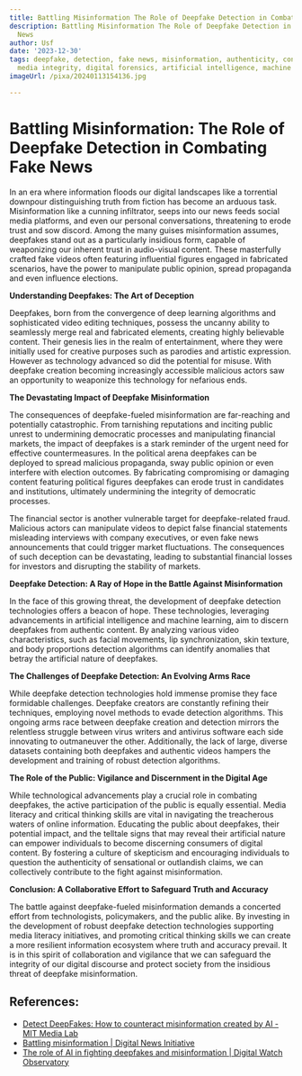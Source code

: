 ```yaml
---
title: Battling Misinformation The Role of Deepfake Detection in Combating Fake News
description: Battling Misinformation The Role of Deepfake Detection in Combating Fake
  News
author: Usf
date: '2023-12-30'
tags: deepfake, detection, fake news, misinformation, authenticity, content verification,
  media integrity, digital forensics, artificial intelligence, machine learning
imageUrl: /pixa/20240113154136.jpg

---
```

# Battling Misinformation: The Role of Deepfake Detection in Combating Fake News

In an era where information floods our digital landscapes like a torrential downpour distinguishing truth from fiction has  become an arduous task. Misinformation like a cunning infiltrator, seeps into our news feeds social  media platforms, and even our personal conversations, threatening to erode trust and sow discord. Among the  many guises misinformation assumes, deepfakes stand out  as a  particularly  insidious form, capable  of weaponizing our inherent trust in audio-visual content. These masterfully crafted  fake videos often featuring influential figures engaged in fabricated scenarios, have the power to manipulate public opinion,  spread propaganda and  even influence elections.

**Understanding Deepfakes: The Art of Deception**

Deepfakes, born from the convergence of deep learning algorithms and sophisticated video editing techniques, possess the uncanny ability to seamlessly  merge real and fabricated elements, creating highly believable content. Their genesis lies in the realm of entertainment, where they  were initially used for creative purposes such as parodies and artistic expression. However as technology advanced so did the potential for misuse. With deepfake creation becoming increasingly accessible  malicious actors saw an opportunity to weaponize this technology for nefarious ends.

**The Devastating Impact of Deepfake Misinformation**

The consequences of deepfake-fueled misinformation are far-reaching and potentially catastrophic. From tarnishing reputations and inciting public  unrest to undermining democratic processes and manipulating financial markets, the impact of deepfakes is a stark reminder of the urgent need for effective countermeasures. In the political arena deepfakes can be  deployed to spread malicious propaganda, sway public opinion or even interfere with election  outcomes. By fabricating  compromising or damaging  content featuring political figures deepfakes can  erode trust in candidates and institutions, ultimately undermining the  integrity of democratic processes.

The financial sector is  another vulnerable  target for deepfake-related fraud.  Malicious actors can manipulate videos  to depict false financial statements misleading interviews with company executives, or even fake  news announcements that could trigger market fluctuations. The consequences of such deception can  be devastating, leading to substantial financial losses for investors and disrupting the  stability of markets.

**Deepfake Detection:  A Ray of Hope  in the Battle Against Misinformation**

In the face of this  growing threat, the development of deepfake  detection technologies offers a beacon of hope. These technologies,  leveraging advancements in artificial intelligence and machine learning, aim to  discern deepfakes from authentic  content. By analyzing various video characteristics,  such as facial movements, lip synchronization, skin texture, and body proportions detection algorithms can identify  anomalies that betray  the artificial nature  of deepfakes.

**The Challenges of Deepfake Detection: An Evolving Arms Race**

While deepfake detection technologies hold immense promise they face formidable  challenges. Deepfake creators are constantly  refining their techniques, employing novel methods to evade detection algorithms. This ongoing arms race between deepfake creation and detection mirrors the relentless struggle between virus writers and antivirus software each side innovating  to outmaneuver the other. Additionally,  the lack of large, diverse datasets containing both deepfakes and authentic videos hampers the development and  training  of robust detection algorithms.

**The Role of the Public:  Vigilance and Discernment in the Digital Age**

While technological advancements play a crucial role in combating deepfakes, the active participation of the public  is equally essential. Media literacy and critical thinking skills are vital in navigating the treacherous waters of online information. Educating the public about deepfakes, their potential impact, and  the  telltale signs  that may reveal their artificial  nature can empower individuals to  become discerning consumers of digital  content. By fostering a culture of skepticism and encouraging individuals to question the authenticity of sensational  or outlandish claims, we can collectively contribute to the fight  against misinformation.

**Conclusion: A Collaborative Effort to Safeguard  Truth and Accuracy**

The battle against deepfake-fueled misinformation demands a concerted effort from technologists, policymakers, and the public alike. By investing in the development of robust deepfake detection technologies supporting media literacy initiatives, and promoting  critical thinking skills we  can  create a more resilient information ecosystem where truth and accuracy prevail.  It  is in this spirit  of collaboration and  vigilance that we  can safeguard the  integrity of our  digital discourse and protect society from the insidious threat of deepfake  misinformation.

## References:
- [Detect DeepFakes: How to counteract misinformation created by AI - MIT Media Lab](https://www.media.mit.edu/projects/detect-fakes/overview/)
- [Battling misinformation | Digital News Initiative](https://newsinitiative.withgoogle.com/dnifund/report/battling-misinformation/)
- [The role of AI in fighting deepfakes and misinformation | Digital Watch Observatory](https://dig.watch/updates/the-role-of-ai-in-fighting-deepfakes-and-misinformation)
